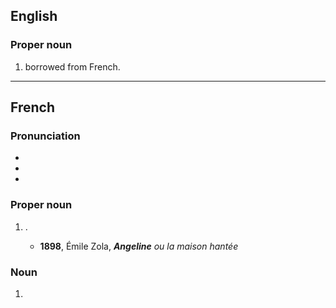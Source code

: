 {{also|angeline}}
==English==

===Proper noun===
{{en-proper noun}}

# {{given name|en|female|from=Ancient Greek}} borrowed from French.

----

==French==

===Pronunciation===
* {{fr-IPA}}
* {{audio|fr|Fr-Paris--Angeline.ogg|Audio (Paris)}}
* {{audio|fr|Fr-Angeline.ogg|Audio}}

===Proper noun===
{{fr-proper noun|f}}

# {{given name|fr|female|var=Angelina}}.
#* '''1898''', Émile Zola, '''''Angeline''' ou la maison hantée''

===Noun===
{{fr-noun|f}}

# {{female equivalent of|fr|Angelin}}